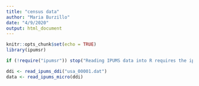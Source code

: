```yaml
---
title: "census data"
author: "Maria Burzillo"
date: "4/9/2020"
output: html_document
---
```


```r
knitr::opts_chunk$set(echo = TRUE)
library(ipumsr)
```


```r

if (!require("ipumsr")) stop("Reading IPUMS data into R requires the ipumsr package. It can be installed using the following command: install.packages('ipumsr')")

ddi <- read_ipums_ddi("usa_00001.dat")
data <- read_ipums_micro(ddi)



```


